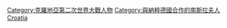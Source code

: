 [[Category:克羅地亞第二次世界大戰人物|Category:克羅地亞第二次世界大戰人物]]
[[Category:與納粹德國合作的南斯拉夫人|Category:與納粹德國合作的南斯拉夫人]]
[[Category:與納粹德國合作的各國人物|Croatia]]